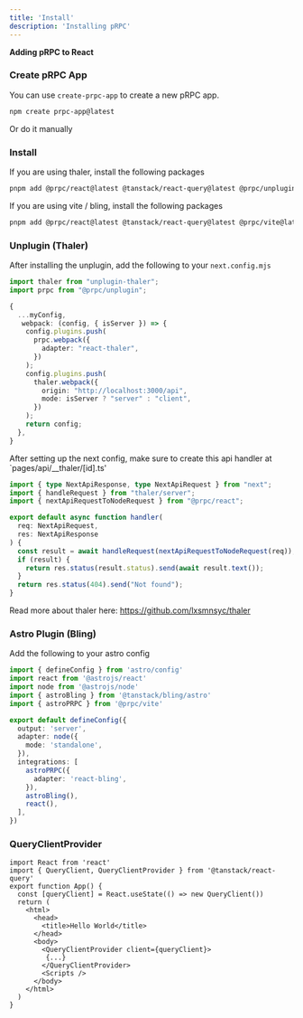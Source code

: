 ```yaml
---
title: 'Install'
description: 'Installing pRPC'
---
```


**Adding pRPC to React**

### Create pRPC App

You can use `create-prpc-app` to create a new pRPC app.

```sh
npm create prpc-app@latest
```

Or do it manually

### Install

If you are using thaler, install the following packages

```sh
pnpm add @prpc/react@latest @tanstack/react-query@latest @prpc/unplugin@latest
```

If you are using vite / bling, install the following packages

```sh
pnpm add @prpc/react@latest @tanstack/react-query@latest @prpc/vite@latest
```

### Unplugin (Thaler)

After installing the unplugin, add the following to your `next.config.mjs`

```ts
import thaler from "unplugin-thaler";
import prpc from "@prpc/unplugin";

{
  ...myConfig,
   webpack: (config, { isServer }) => {
    config.plugins.push(
      prpc.webpack({
        adapter: "react-thaler",
      })
    );
    config.plugins.push(
      thaler.webpack({
        origin: "http://localhost:3000/api",
        mode: isServer ? "server" : "client",
      })
    );
    return config;
  },
}
```

After setting up the next config, make sure to create this api handler at `pages/api/__thaler/[id].ts'

```ts
import { type NextApiResponse, type NextApiRequest } from "next";
import { handleRequest } from "thaler/server";
import { nextApiRequestToNodeRequest } from "@prpc/react";

export default async function handler(
  req: NextApiRequest,
  res: NextApiResponse
) {
  const result = await handleRequest(nextApiRequestToNodeRequest(req));
  if (result) {
    return res.status(result.status).send(await result.text());
  }
  return res.status(404).send("Not found");
}
```

Read more about thaler here: https://github.com/lxsmnsyc/thaler

### Astro Plugin (Bling)

Add the following to your astro config

```ts
import { defineConfig } from 'astro/config'
import react from '@astrojs/react'
import node from '@astrojs/node'
import { astroBling } from '@tanstack/bling/astro'
import { astroPRPC } from '@prpc/vite'

export default defineConfig({
  output: 'server',
  adapter: node({
    mode: 'standalone',
  }),
  integrations: [
    astroPRPC({
      adapter: 'react-bling',
    }),
    astroBling(),
    react(),
  ],
})
```

### QueryClientProvider

```tsx
import React from 'react'
import { QueryClient, QueryClientProvider } from '@tanstack/react-query'
export function App() {
  const [queryClient] = React.useState(() => new QueryClient())
  return (
    <html>
      <head>
        <title>Hello World</title>
      </head>
      <body>
        <QueryClientProvider client={queryClient}>
         {...}
        </QueryClientProvider>
        <Scripts />
      </body>
    </html>
  )
}
```
